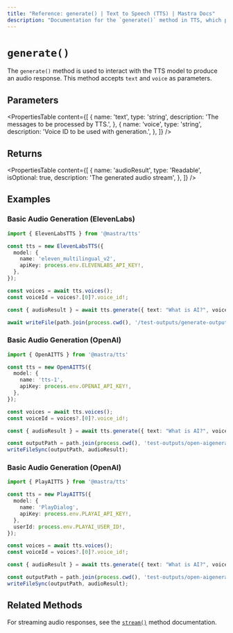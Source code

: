 ```yaml
---
title: "Reference: generate() | Text to Speech (TTS) | Mastra Docs"
description: "Documentation for the `generate()` method in TTS, which produces an audio response."
---
```


# `generate()`

The `generate()` method is used to interact with the TTS model to produce an audio response. This method accepts `text` and `voice` as parameters.

## Parameters


<PropertiesTable
  content={[
    {
      name: 'text',
      type: 'string',
      description: 'The messages to be processed by TTS.',
    },
    {
      name: 'voice',
      type: 'string',
      description: 'Voice ID to be used with generation.',
    },
  ]}
/>

## Returns

<PropertiesTable
  content={[
    {
      name: 'audioResult',
      type: 'Readable',
      isOptional: true,
      description: 'The generated audio stream',
    },
  ]}
/>

## Examples

### Basic Audio Generation (ElevenLabs)

```typescript
import { ElevenLabsTTS } from '@mastra/tts'

const tts = new ElevenLabsTTS({
  model: {
    name: 'eleven_multilingual_v2',
    apiKey: process.env.ELEVENLABS_API_KEY!,
  },
});

const voices = await tts.voices();
const voiceId = voices?.[0]?.voice_id!;

const { audioResult } = await tts.generate({ text: "What is AI?", voice: voiceId });

await writeFile(path.join(process.cwd(), '/test-outputs/generate-output.mp3'), audioBuffer);
```

### Basic Audio Generation (OpenAI)

```typescript
import { OpenAITTS } from '@mastra/tts'

const tts = new OpenAITTS({
  model: {
    name: 'tts-1',
    apiKey: process.env.OPENAI_API_KEY!,
  },
});

const voices = await tts.voices();
const voiceId = voices?.[0]?.voice_id!;

const { audioResult } = await tts.generate({ text: "What is AI?", voice: voiceId });

const outputPath = path.join(process.cwd(), 'test-outputs/open-aigenerate-test.mp3');
writeFileSync(outputPath, audioResult);
```

### Basic Audio Generation (OpenAI)

```typescript
import { PlayAITTS } from '@mastra/tts'

const tts = new PlayAITTS({
  model: {
    name: 'PlayDialog',
    apiKey: process.env.PLAYAI_API_KEY!,
  },
  userId: process.env.PLAYAI_USER_ID!,
});

const voices = await tts.voices();
const voiceId = voices?.[0]?.voice_id!;

const { audioResult } = await tts.generate({ text: "What is AI?", voice: voiceId });

const outputPath = path.join(process.cwd(), 'test-outputs/open-aigenerate-test.mp3');
writeFileSync(outputPath, audioResult);
```

## Related Methods

For streaming audio responses, see the [`stream()`](./stream.mdx) method documentation.